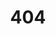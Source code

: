 ---
title: "404"
template: splash
editUrl: false
hero:
  title: "Page Not Found"
  tagline: We could not find what you were looking for. Please contact the owner of the site that linked you to the original URL and let them know their link is broken.
---